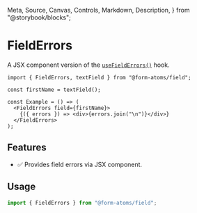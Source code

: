   Meta,
  Source,
  Canvas,
  Controls,
  Markdown,
  Description,
} from "@storybook/blocks";

<Meta title="components/atomic/FieldErrors" />

# FieldErrors

A JSX component version of the [`useFieldErrors()`](https://github.com/jaredLunde/form-atoms#usefielderrors) hook.

```tsx
import { FieldErrors, textField } from "@form-atoms/field";

const firstName = textField();

const Example = () => (
  <FieldErrors field={firstName}>
    {({ errors }) => <div>{errors.join("\n")}</div>}
  </FieldErrors>
);
```

## Features

- ✅ Provides field errors via JSX component.

## Usage

```ts
import { FieldErrors } from "@form-atoms/field";
```
